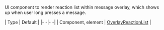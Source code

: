 UI component to render reaction list within message overlay, which shows up when user long presses a message.

| Type | Default |
|- -|- -|
| Component, element | [OverlayReactionList](#) |
